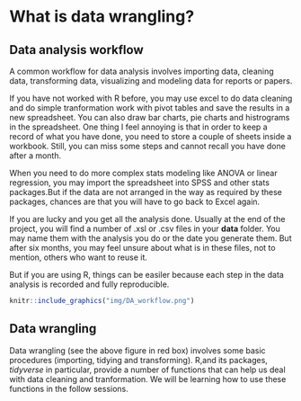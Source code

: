 # What is data wrangling?

## Data analysis workflow

A common workflow for data analysis involves importing data, cleaning data, transforming data, visualizing and modeling data for reports or papers. 

If you have not worked with R before, you may use excel to do data cleaning and do simple tranformation work with pivot tables and save the results in a new spreadsheet. You can also draw bar charts, pie charts and histrograms in the spreadsheet. One thing I feel annoying is that in order to keep a record of what you have done, you need to store a couple of sheets inside a workbook. Still, you can miss some steps and cannot recall you have done after a month.

When you need to do more complex stats modeling like ANOVA or linear regression, you may import the spreadsheet into SPSS and other stats packages.But if the data are not arranged in the way as required by these packages, chances are that you will have to go back to Excel again.

If you are lucky and you get all the analysis done. Usually at the end of the project, you will find a number of .xsl or .csv files in your **data** folder. You may name them with the analysis you do or the date you generate them. But after six months, you may feel unsure about what is in these files, not to mention, others who want to reuse it.

But if you are using R, things can be easiler because each step in the data analysis is recorded and fully reproducible.


```r

knitr::include_graphics("img/DA_workflow.png")

```


## Data wrangling

Data wrangling (see the above figure in red box) involves some basic procedures (importing, tidying and transforming). R,and its packages, *tidyverse* in particular, provide a number of functions that can help us deal with data cleaning and tranformation. We will be learning how to use these functions in the follow sessions. 


